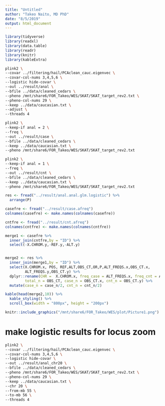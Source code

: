 ```yaml
---
title: "Untitled"
author: "Takeo Naito, MD PhD"
date: "8/5/2019"
output: html_document
---
```




```r
library(tidyverse)
library(readxl)
library(data.table)
library(readr)
library(knitr)
library(kableExtra)
```

```bash
plink2 \
--covar ../filtering/hail/PCAclean_cauc.eigenvec \
--covar-col-nums 3,4,5,6 \
--logistic hide-covar \
--out ../result/anal \
--bfile ../data/cleaned_cedars \
--pheno /mnt/share6/FOR_Takeo/WES/SKAT/SKAT_target_rev2.txt \
--pheno-col-nums 29 \
--keep ../data/caucasian.txt \
--adjust \
--threads 4
```
```bash
plink2 \
--keep-if anal = 2 \
--freq \
--out ../result/case \
--bfile ../data/cleaned_cedars \
--keep ../data/caucasian.txt \
--pheno /mnt/share6/FOR_Takeo/WES/SKAT/SKAT_target_rev2.txt 
```


```bash
plink2 \
--keep-if anal = 1 \
--freq \
--out ../result/cnt \
--bfile ../data/cleaned_cedars \
--keep ../data/caucasian.txt \
--pheno /mnt/share6/FOR_Takeo/WES/SKAT/SKAT_target_rev2.txt 
```

```r
res <- fread("../result/anal.anal.glm.logistic") %>% 
  arrange(P)

casefre <- fread("../result/case.afreq")
colnames(casefre) <- make.names(colnames(casefre))

cntfre <- fread("../result/cnt.afreq")
colnames(cntfre) <- make.names(colnames(cntfre))

```


```r
merge1 <- casefre %>% 
  inner_join(cntfre,by = "ID") %>% 
  select(-X.CHROM.y,-REF.y,-ALT.y)


merge2 <- res %>% 
  inner_join(merge1,by = "ID") %>% 
  select(X.CHROM.x, POS, REF,ALT,OBS_CT,OR,P,ALT_FREQS.x,OBS_CT.x,
         ALT_FREQS.y,OBS_CT.y) %>%  
  dplyr::rename(CHR =  X.CHROM.x, freq_case = ALT_FREQS.x, freq_cnt = ALT_FREQS.y,
         total_n = OBS_CT, case_n = OBS_CT.x, cnt_n = OBS_CT.y) %>% 
  mutate(case_n = case_n/2, cnt_n = cnt_n/2)
```


```r
kable(head(merge2,10)) %>%
  kable_styling() %>%
  scroll_box(width = "800px", height = "200px")
```


```r
knitr::include_graphics("/mnt/share6/FOR_Takeo/WES/plot/Picture1.png")
```

# make logistic results for locus zoom
```bash
plink2 \
--covar ../filtering/hail/PCAclean_cauc.eigenvec \
--covar-col-nums 3,4,5,6 \
--logistic hide-covar \
--out ../result/anal_chr20 \
--bfile ../data/cleaned_cedars \
--pheno /mnt/share6/FOR_Takeo/WES/SKAT/SKAT_target_rev2.txt \
--pheno-col-nums 29 \
--keep ../data/caucasian.txt \
--chr 20 \
--from-mb 55 \
--to-mb 56 \
--threads 4
```

